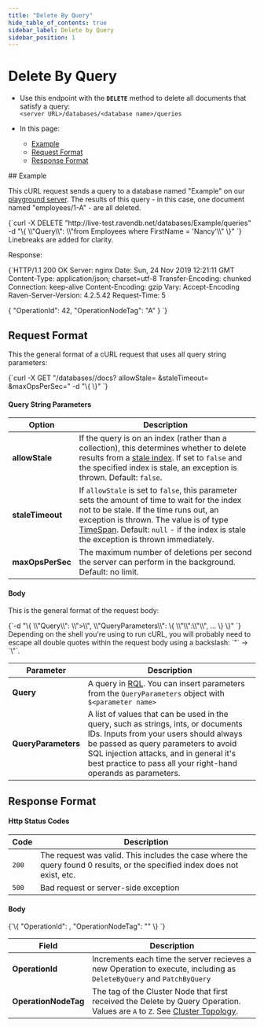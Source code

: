 ```yaml
---
title: "Delete By Query"
hide_table_of_contents: true
sidebar_label: Delete by Query
sidebar_position: 1
---
```



# Delete By Query
<Admonition type="note" title="Note">

* Use this endpoint with the **`DELETE`** method to delete all documents that satisfy a query:  
`<server URL>/databases/<database name>/queries`  

* In this page:  
  * [Example](../../../client-api/rest-api/queries/delete-by-query.mdx#example)  
  * [Request Format](../../../client-api/rest-api/queries/delete-by-query.mdx#request-format)  
  * [Response Format](../../../client-api/rest-api/queries/delete-by-query.mdx#response-format)  

</Admonition>
## Example

This cURL request sends a query to a database named "Example" on our [playground server](http://live-test.ravendb.net). The 
results of this query - in this case, one document named "employees/1-A" - are all deleted.  

<TabItem value="bash" label="bash">
<CodeBlock language="bash">
{`curl -X DELETE "http://live-test.ravendb.net/databases/Example/queries"
-d "\{ \\"Query\\": \\"from Employees where FirstName = 'Nancy'\\" \}"
`}
</CodeBlock>
</TabItem>
Linebreaks are added for clarity.  

Response:  

<TabItem value="http" label="http">
<CodeBlock language="http">
{`HTTP/1.1 200 OK
Server: nginx
Date: Sun, 24 Nov 2019 12:21:11 GMT
Content-Type: application/json; charset=utf-8
Transfer-Encoding: chunked
Connection: keep-alive
Content-Encoding: gzip
Vary: Accept-Encoding
Raven-Server-Version: 4.2.5.42
Request-Time: 5

\{
    "OperationId": 42,
    "OperationNodeTag": "A"
\}
`}
</CodeBlock>
</TabItem>



## Request Format

This the general format of a cURL request that uses all query string parameters:

<TabItem value="batch" label="batch">
<CodeBlock language="batch">
{`curl -X GET "<server URL>/databases/<database name>/docs?
            allowStale=<boolean>
            &staleTimeout=<TimeSpan>
            &maxOpsPerSec=<integer>"
-d "\{ \}"
`}
</CodeBlock>
</TabItem>

#### Query String Parameters

| Option | Description |
| - | - |
| **allowStale** | If the query is on an index (rather than a collection), this determines whether to delete results from a [stale index](../../../indexes/stale-indexes.mdx). If set to `false` and the specified index is stale, an exception is thrown. Default: `false`. |
| **staleTimeout** | If `allowStale` is set to `false`, this parameter sets the amount of time to wait for the index not to be stale. If the time runs out, an exception is thrown. The value is of type [TimeSpan](https://docs.microsoft.com/en-us/dotnet/api/system.timespan). Default: `null` - if the index is stale the exception is thrown immediately. |
| **maxOpsPerSec** | The maximum number of deletions per second the server can perform in the background. Default: no limit. |

#### Body

This is the general format of the request body:

<TabItem value="powershell" label="powershell">
<CodeBlock language="powershell">
{`-d "\{
    \\"Query\\": \\"<RQL query referencing $<name>>\\",
    \\"QueryParameters\\": \{
        \\"<name>\\":\\"<parameter>\\",
        ...
    \}
\}"
`}
</CodeBlock>
</TabItem>
Depending on the shell you're using to run cURL, you will probably need to escape all 
double quotes within the request body using a backslash: `"` -&gt; `\"`.  

| Parameter | Description |
| - | - |
| **Query** | A query in [RQL](../../../client-api/session/querying/what-is-rql.mdx). You can insert parameters from the `QueryParameters` object with `$<parameter name>` |
| **QueryParameters** | A list of values that can be used in the query, such as strings, ints, or documents IDs. Inputs from your users should always be passed as query parameters to avoid SQL injection attacks, and in general it's best practice to pass all your right-hand operands as parameters. |


## Response Format

#### Http Status Codes

| Code | Description |
| - | - |
| `200` | The request was valid. This includes the case where the query found 0 results, or the specified index does not exist, etc. |
| `500` | Bad request or server-side exception |

#### Body

<TabItem value="javascript" label="javascript">
<CodeBlock language="javascript">
{`\{
    "OperationId": <int>,
    "OperationNodeTag": "<cluster node tag>"
\}
`}
</CodeBlock>
</TabItem>

| Field | Description |
| - | - |
| **OperationId** | Increments each time the server recieves a new Operation to execute, including as `DeleteByQuery` and `PatchByQuery` |
| **OperationNodeTag** | The tag of the Cluster Node that first received the Delete by Query Operation. Values are `A` to `Z`. See [Cluster Topology](../../../server/clustering/rachis/cluster-topology.mdx). |


